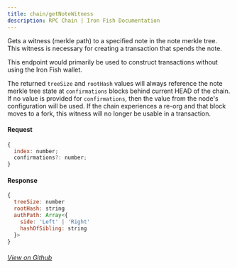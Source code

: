 ```yaml
---
title: chain/getNoteWitness
description: RPC Chain | Iron Fish Documentation
---
```


Gets a witness (merkle path) to a specified note in the note merkle tree.
This witness is necessary for creating a transaction that spends the note.

This endpoint would primarily be used to construct transactions without using
the Iron Fish wallet.

The returned `treeSize` and `rootHash` values will always reference the note
merkle tree state at `confirmations` blocks behind current HEAD of the chain. If
no value is provided for `confirmations`, then the value from the node's
configuration will be used.  If the chain experiences a re-org and that block
moves to a fork, this witness will no longer be usable in a transaction.

#### Request

```js
{
  index: number;
  confirmations?: number;
}
```

#### Response

```js
{
  treeSize: number
  rootHash: string
  authPath: Array<{
    side: 'Left' | 'Right'
    hashOfSibling: string
  }>
}
```

###### [View on Github](https://github.com/iron-fish/ironfish/blob/master/ironfish/src/rpc/routes/chain/getNoteWitness.ts)
